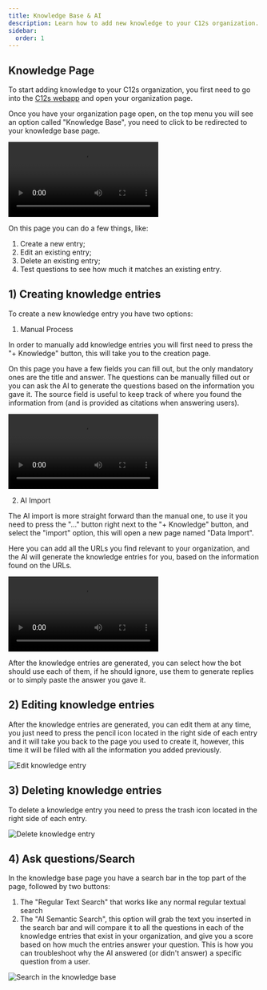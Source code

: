```yaml
---
title: Knowledge Base & AI
description: Learn how to add new knowledge to your C12s organization.
sidebar:
  order: 1
---
```




## Knowledge Page

To start adding knowledge to your C12s organization, you first need to go into the [C12s webapp](https://app.c12s.ai?r=docs) and open your organization page.

Once you have your organization page open, on the top menu you will see an option called "Knowledge Base", you need to click to be redirected to your knowledge base page.

<Video
  src={knowledgebase}
  title='Knowledge Base Page'
  autoPlay
  loop
  controls
/>

On this page you can do a few things, like:

1) Create a new entry;
2) Edit an existing entry;
3) Delete an existing entry;
4) Test questions to see how much it matches an existing entry.

## 1) Creating knowledge entries

To create a new knowledge entry you have two options:

1) Manual Process

In order to manually add knowledge entries you will first need to press the "+ Knowledge" button, this will take you to the creation page.

On this page you have a few fields you can fill out, but the only mandatory ones are the title and answer. The questions can be manually filled out or you can ask the AI to generate the questions based on the information you gave it. The source field is useful to keep track of where you found the information from (and is provided as citations when answering users).

<Video
  src={addManualKnowledge}
  title='Manual Knowledge Entry'
  autoPlay
  loop
  controls
/>

2) AI Import

The AI import is more straight forward than the manual one, to use it you need to press the "..." button right next to the "+ Knowledge" button, and select the "import" option, this will open a new page named "Data Import".

Here you can add all the URLs you find relevant to your organization, and the AI will generate the knowledge entries for you, based on the information found on the URLs.

<Video
  src={AddKnowledgeVideo}
  title='Adding a Knowledge Entry to the Knowledge Base'
  autoPlay
  loop
  controls
/>

After the knowledge entries are generated, you can select how the bot should use each of them, if he should ignore, use them to generate replies or to simply paste the answer you gave it.

## 2) Editing knowledge entries

After the knowledge entries are generated, you can edit them at any time, you just need to press the pencil icon located in the right side of each entry and it will take you back to the page you used to create it, however, this time it will be filled with all the information you added previously.

![Edit knowledge entry](src/assets/screenshots/knowledge/editing.gif)

## 3) Deleting knowledge entries

To delete a knowledge entry you need to press the trash icon located in the right side of each entry.

![Delete knowledge entry](src/assets/screenshots/knowledge/deleting.gif)

## 4) Ask questions/Search

In the knowledge base page you have a search bar in the top part of the page, followed by two buttons:

1) The "Regular Text Search" that works like any normal regular textual search
2) The "AI Semantic Search", this option will grab the text you inserted in the search bar and will compare it to all the questions in each of the knowledge entries that exist in your organization, and give you a score based on how much the entries answer your question. This is how you can troubleshoot why the AI answered (or didn't answer) a specific question from a user.

![Search in the knowledge base](src/assets/screenshots/knowledge/search.gif)
